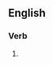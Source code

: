 ==English==

===Verb===
{{head|en|present participle}}

# {{present participle of|augur|lang=en|nocat=1}}